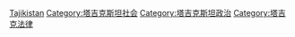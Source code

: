 [[Category:亚洲各国人权|Tajikistan]]
[[Category:塔吉克斯坦社会|Category:塔吉克斯坦社会]]
[[Category:塔吉克斯坦政治|Category:塔吉克斯坦政治]]
[[Category:塔吉克法律|Category:塔吉克法律]]